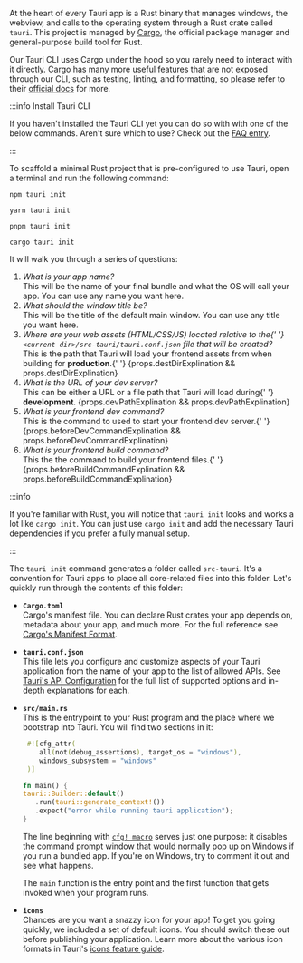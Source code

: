 
At the heart of every Tauri app is a Rust binary that manages windows, the webview, and calls to the operating system through a Rust crate called `tauri`. This project is managed by [Cargo], the official package manager and general-purpose build tool for Rust.

Our Tauri CLI uses Cargo under the hood so you rarely need to interact with it directly. Cargo has many more useful features that are not exposed through our CLI, such as testing, linting, and formatting, so please refer to their [official docs][cargo commands] for more.

:::info Install Tauri CLI

If you haven't installed the Tauri CLI yet you can do so with with one of the below commands. Aren't sure which to use? Check out the [FAQ entry].

<InstallTauriCli />

:::

To scaffold a minimal Rust project that is pre-configured to use Tauri, open a terminal and run the following command:

<Tabs groupId="package-manager">
<TabItem value="npm">

```shell
npm tauri init
```

</TabItem>
<TabItem value="Yarn">

```shell
yarn tauri init
```

</TabItem>
<TabItem value="pnpm">

```shell
pnpm tauri init
```

</TabItem>
<TabItem value="Cargo">

```shell
cargo tauri init
```

</TabItem>
</Tabs>

It will walk you through a series of questions:

<ol>
  <li>
    <i>What is your app name?</i>
    <br />
    This will be the name of your final bundle and what the OS will call your
    app. You can use any name you want here.
  </li>
  <li>
    <i>What should the window title be?</i>
    <br />
    This will be the title of the default main window. You can use any title you
    want here.
  </li>
  <li>
    <i>
      Where are your web assets (HTML/CSS/JS) located relative to the{' '}
      <code>&lt;current dir&gt;/src-tauri/tauri.conf.json</code> file that will
      be created?
    </i>
    <br />
    This is the path that Tauri will load your frontend assets from when
    building for <b>production</b>.{' '}
    {props.destDirExplination && props.destDirExplination}
  </li>
  <li>
    <i>What is the URL of your dev server?</i>
    <br />
    This can be either a URL or a file path that Tauri will load during{' '}
    <b>development</b>. {props.devPathExplination && props.devPathExplination}
  </li>
  <li>
    <i>What is your frontend dev command?</i>
    <br />
    This is the command to used to start your frontend dev server.{' '}
    {props.beforeDevCommandExplination && props.beforeDevCommandExplination}
  </li>
  <li>
    <i>What is your frontend build command?</i>
    <br />
    This the the command to build your frontend files.{' '}
    {props.beforeBuildCommandExplination && props.beforeBuildCommandExplination}
  </li>
</ol>

:::info

If you're familiar with Rust, you will notice that `tauri init` looks and works a lot like `cargo init`. You can just use `cargo init` and add the necessary Tauri dependencies if you prefer a fully manual setup.

:::

The `tauri init` command generates a folder called `src-tauri`. It's a convention for Tauri apps to place all core-related files into this folder. Let's quickly run through the contents of this folder:

- **`Cargo.toml`**  
  Cargo's manifest file. You can declare Rust crates your app depends on, metadata about your app, and much more. For the full reference see [Cargo's Manifest Format][manifest-format].

- **`tauri.conf.json`**  
  This file lets you configure and customize aspects of your Tauri application from the name of your app to the list of allowed APIs. See [Tauri's API Configuration][api config] for the full list of supported options and in-depth explanations for each.

- **`src/main.rs`**  
  This is the entrypoint to your Rust program and the place where we bootstrap into Tauri. You will find two sections in it:

  ```rust title=src/main.rs
   #![cfg_attr(
      all(not(debug_assertions), target_os = "windows"),
      windows_subsystem = "windows"
   )]

  fn main() {
  tauri::Builder::default()
     .run(tauri::generate_context!())
     .expect("error while running tauri application");
  }
  ```

  The line beginning with [`cfg! macro`][cfg macro] serves just one purpose: it disables the command prompt window that would normally pop up on Windows if you run a bundled app. If you're on Windows, try to comment it out and see what happens.

  The `main` function is the entry point and the first function that gets invoked when your program runs.

- **`icons`**  
  Chances are you want a snazzy icon for your app! To get you going quickly, we included a set of default icons. You should switch these out before publishing your application. Learn more about the various icon formats in Tauri's [icons feature guide][icons].

[manifest-format]: https://doc.rust-lang.org/cargo/reference/manifest.html
[cfg macro]: https://doc.rust-lang.org/rust-by-example/attribute/cfg.html
[api config]: ../../../api/config.md
[icons]: ../../features/icons.md
[prerequisites]: ../prerequisites.md
[cargo]: https://doc.rust-lang.org/cargo/
[cargo commands]: https://doc.rust-lang.org/cargo/commands/index.html
[faq entry]: ../../faq.md#node-or-cargo
